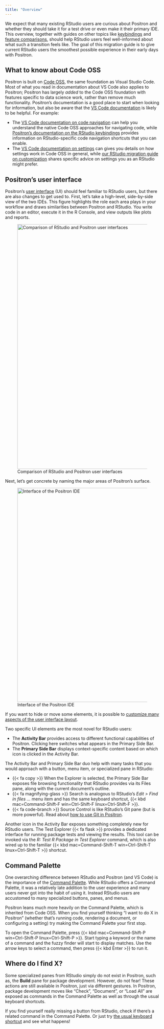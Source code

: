 ```yaml
---
title: "Overview"
---
```


We expect that many existing RStudio users are curious about Positron and whether they should take it for a test drive or even make it their primary IDE.
This overview, together with guides on other topics like [keybindings](migrate-rstudio-keybindings.qmd) and [feature comparisons](migrate-rstudio-compare.qmd), should help RStudio users feel well-informed about what such a transition feels like.
The goal of this migration guide is to give current RStudio users the smoothest possible experience in their early days with Positron.

## What to know about Code OSS

Positron is built on [Code OSS](https://github.com/microsoft/vscode), the same foundation as Visual Studio Code. Most of what you read in documentation about VS Code also applies to Positron; Positron has largely _added_ to the Code OSS foundation with features specific to data science work, rather than remove much functionality. Positron's documentation is a good place to start when looking for information, but also be aware that the [VS Code documentation](https://code.visualstudio.com/docs) is likely to be helpful. For example:

- The [VS Code documentation on code navigation](https://code.visualstudio.com/docs/editing/editingevolved) can help you understand the native Code OSS approaches for navigating code, while [Positron's documentation on the RStudio keybindings](migrate-rstudio-keybindings.qmd) provides information on RStudio-specific code navigation shortcuts that you can enable.
- The [VS Code documentation on settings](https://code.visualstudio.com/docs/configure/settings) can gives you details on how settings work in Code OSS in general, while [our RStudio migration guide on customization](migrate-rstudio-settings-and-extensions.qmd) shares specific advice on settings you as an RStudio might prefer.


## Positron's user interface

Positron's [user interface](layout.qmd) (UI) should feel familiar to RStudio users, but there are also changes to get used to.
First, let's take a high-level, side-by-side view of the two IDEs.
This figure highlights the role each area plays in your workflow and draws similarities between Positron and RStudio.
You write code in an editor, execute it in the R Console, and view outputs like plots and reports.

![Comparison of RStudio and Positron user interfaces](images/user-interface-rstudio-vs-positron.jpeg){width=800 fig-alt="A side-by-side comparison of RStudio and Positron showing equivalent areas labelled as 'Write' (for the editor), 'Run' (for the Console), and 'Understand' (for the Variables and Plots panes)."}

Next, let's get concrete by naming the major areas of Positron's surface.

![Interface of the Positron IDE](images/user-interface-for-rstudio-migration.jpeg){width=700 fig-alt="A screenshot with labelled boxes around the Activity bar, Primary side bar, Editor, Panel, and Secondary sidebar."}

::: {.callout-note}
If you want to hide or move some elements, it is possible to [customize many aspects of the user interface layout](layout.qmd).
:::

Two specific UI elements are the most novel for RStudio users:

* The **Activity Bar** provides access to different functional capabilities of Positron. Clicking here switches what appears in the Primary Side Bar.
* The **Primary Side Bar** displays context-specific content based on which icon is clicked in the Activity Bar.

The Activity Bar and Primary Side Bar duo help with many tasks that you would approach with a button, menu item, or specialized pane in RStudio:

* {{< fa copy >}} When the Explorer is selected, the Primary Side Bar exposes file browsing functionality that RStudio provides via its Files pane, along with the current document's outline.
* {{< fa magnifying-glass >}} Search is analogous to RStudio's *Edit > Find in files ...* menu item and has the same keyboard shortcut, {{< kbd mac=Command-Shift-F win=Ctrl-Shift-F linux=Ctrl-Shift-F >}}.
* {{< fa code-branch >}} Source Control is like RStudio's Git pane (but is more powerful). Read about [how to use Git in Positron](git.qmd).

Another icon in the Activity Bar exposes something completely new for RStudio users.
The Test Explorer {{< fa flask >}} provides a dedicated interface for running package tests and viewing the results.
This tool can be invoked via the *R: Test R Package in Test Explorer* command, which is also wired up to the familiar {{< kbd mac=Command-Shift-T win=Ctrl-Shift-T linux=Ctrl-Shift-T >}} shortcut.

## Command Palette

One overarching difference between RStudio and Positron (and VS Code) is the importance of the [Command Palette](command-palette.qmd).
While RStudio offers a Command Palette, it was a relatively late addition to the user experience and many users never got into the habit of using it.
Instead RStudio users are accustomed to many specialized buttons, panes, and menus.

Positron leans much more heavily on the Command Palette, which is inherited from Code OSS.
When you find yourself thinking "I want to do X in Positron" (whether that's running code, rendering a document, or configuring a setting) try making the Command Palette your first stop.

::: {.callout-tip}
To open the Command Palette, press {{< kbd mac=Command-Shift-P win=Ctrl-Shift-P linux=Ctrl-Shift-P >}}. Start typing a keyword or the name of a command and the fuzzy finder will start to display matches.
Use the arrow keys to select a command, then press {{< kbd Enter >}} to run it.
:::

## Where do I find X?

Some specialized panes from RStudio simply do not exist in Positron, such as, the **Build** pane for package development.
However, do not fear!
These actions are still available in Positron, just via different gestures.
In Positron, package development moves like "Check", "Document", or "Load All" are exposed as commands in the Command Palette as well as through the usual keyboard shortcuts.

::: {.callout-tip}
If you find yourself really missing a button from RStudio, check if there's a related command in the Command Palette. Or just try [the usual keyboard shortcut](migrate-rstudio-keybindings.qmd) and see what happens!
:::
